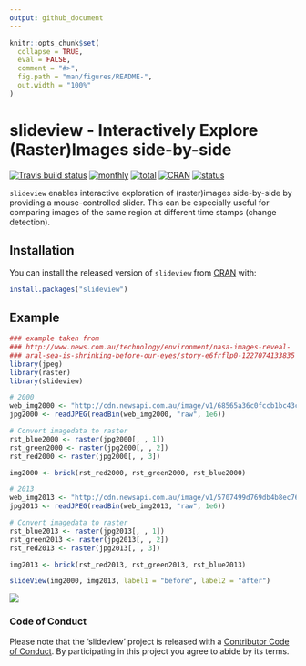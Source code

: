 ```yaml
---
output: github_document
---
```


<!-- README.md is generated from README.Rmd. Please edit that file -->

```r
knitr::opts_chunk$set(
  collapse = TRUE,
  eval = FALSE,
  comment = "#>",
  fig.path = "man/figures/README-",
  out.width = "100%"
)
```

# slideview - Interactively Explore (Raster)Images side-by-side

[![Travis build status](https://travis-ci.org/r-spatial/slideview.svg?branch=master)](https://travis-ci.org/r-spatial/slideview)
[![monthly](http://cranlogs.r-pkg.org/badges/slideview)](https://www.rpackages.io/package/slideview) 
[![total](http://cranlogs.r-pkg.org/badges/grand-total/slideview)](https://www.rpackages.io/package/slideview)
[![CRAN](http://www.r-pkg.org/badges/version/slideview?color=009999)](https://cran.r-project.org/package=slideview)
[![status](https://tinyverse.netlify.com/badge/slideview)](https://CRAN.R-project.org/package=slideview)

`slideview` enables interactive exploration of (raster)images side-by-side by 
providing a mouse-controlled slider. This can be especially useful for comparing
images of the same region at different time stamps (change detection).

## Installation

You can install the released version of `slideview` from [CRAN](https://CRAN.R-project.org) with:

```r
install.packages("slideview")
```

## Example

```r
### example taken from
### http://www.news.com.au/technology/environment/nasa-images-reveal-
### aral-sea-is-shrinking-before-our-eyes/story-e6frflp0-1227074133835
library(jpeg)
library(raster)
library(slideview)

# 2000
web_img2000 <- "http://cdn.newsapi.com.au/image/v1/68565a36c0fccb1bc43c09d96e8fb029"
jpg2000 <- readJPEG(readBin(web_img2000, "raw", 1e6))

# Convert imagedata to raster
rst_blue2000 <- raster(jpg2000[, , 1])
rst_green2000 <- raster(jpg2000[, , 2])
rst_red2000 <- raster(jpg2000[, , 3])

img2000 <- brick(rst_red2000, rst_green2000, rst_blue2000)

# 2013
web_img2013 <- "http://cdn.newsapi.com.au/image/v1/5707499d769db4b8ec76e8df61933f2a"
jpg2013 <- readJPEG(readBin(web_img2013, "raw", 1e6))

# Convert imagedata to raster
rst_blue2013 <- raster(jpg2013[, , 1])
rst_green2013 <- raster(jpg2013[, , 2])
rst_red2013 <- raster(jpg2013[, , 3])

img2013 <- brick(rst_red2013, rst_green2013, rst_blue2013)

slideView(img2000, img2013, label1 = "before", label2 = "after")
```

![](man/figures/slideview.gif)

### Code of Conduct

Please note that the 'slideview' project is released with a [Contributor Code of Conduct](CODE_OF_CONDUCT.md). By participating in this project you agree to abide by its terms.

